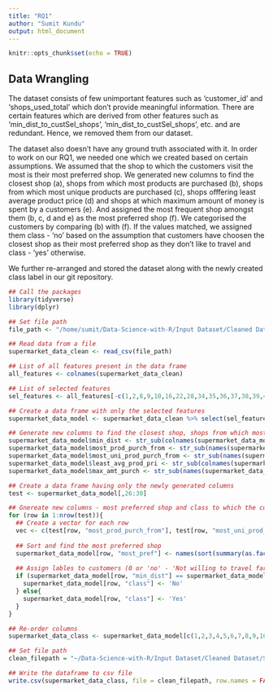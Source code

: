 ```yaml
---
title: "RQ1"
author: "Sumit Kundu"
output: html_document
---
```


```r
knitr::opts_chunk$set(echo = TRUE)
```

## Data Wrangling

The dataset consists of few unimportant features such as 'customer_id' and 'shops_used_total' which don't provide meaningful information. There are certain features which are derived from other features such as 'min_dist_to_custSel_shops', 'min_dist_to_custSel_shops', etc. and are redundant. Hence, we removed them from our dataset.  

The dataset also doesn't have any ground truth associated with it. In order to work on our RQ1, we needed one which we created based on certain assumptions. We assumed that the shop to which the customers visit the most is their most preferred shop. We generated new columns to find the closest shop (a), shops from which most products are purchased (b), shops from which most unique products are purchased (c), shops offfering least average product price (d) and shops at which maximum amount of money is spent by a customers (e). And assigned the most frequent shop amongst them (b, c, d and e) as the most preferred shop (f). We categorised the customers by comparing (b) with (f). If the values matched, we assigned them class - 'no' based on the assumption that customers have choosen the closest shop as their most preferred shop as they don't like to travel and class - 'yes' otherwise.

We further re-arranged and stored the dataset along with the newly created class label in our git repository. 

```r
## Call the packages
library(tidyverse)
library(dplyr)

## Set file path
file_path <- "/home/sumit/Data-Science-with-R/Input Dataset/Cleaned Dataset/Supermarket_DataCleaned.csv"

## Read data from a file
supermarket_data_clean <- read_csv(file_path)

## List of all features present in the data frame
all_features <- colnames(supermarket_data_clean)

## List of selected features
sel_features <- all_features[-c(1,2,8,9,10,16,22,28,34,35,36,37,38,39,40)]

## Create a data frame with only the selected features
supermarket_data_model <- supermarket_data_clean %>% select(sel_features)

## Generate new columns to find the closest shop, shops from which most products are purchased, shops from which most unique products are purchased, shops offfering least average product price and shops at which maximum amount of money is spent by a customers.  
supermarket_data_model$min_dist <- str_sub(colnames(supermarket_data_model[,1:5]),-1,-1)[apply(supermarket_data_model[,1:5],1,which.min)]
supermarket_data_model$most_prod_purch_from <- str_sub(names(supermarket_data_model[,6:10]),-1,-1)[max.col(supermarket_data_model[,6:10], "last")]
supermarket_data_model$most_uni_prod_purch_from <- str_sub(names(supermarket_data_model[,11:15]),-1,-1)[max.col(supermarket_data_model[,11:15], "last")]
supermarket_data_model$least_avg_prod_pri <- str_sub(colnames(supermarket_data_model[,16:20]),-1,-1)[apply(supermarket_data_model[,16:20],1,which.min)]
supermarket_data_model$max_amt_purch <- str_sub(names(supermarket_data_model[,21:25]),-1,-1)[max.col(supermarket_data_model[,21:25], "last")]

## Create a data frame having only the newly generated columns
test <- supermarket_data_model[,26:30]

## Gnereate new columns - most preferred shop and class to which the customer belongs
for (row in 1:nrow(test)){
  ## Create a vector for each row
  vec <- c(test[row, "most_prod_purch_from"], test[row, "most_uni_prod_purch_from"], test[row, "least_avg_prod_pri"], test[row, "max_amt_purch"])
  
  ## Sort and find the most preferred shop
  supermarket_data_model[row, "most_pref"] <- names(sort(summary(as.factor(unlist(vec))), decreasing=T)[1:1])
  
  ## Assign lables to customers (0 or 'no' - 'Not willing to travel far for shopping' and 1 or 'yes'- 'Willing to travel far for shopping')
  if (supermarket_data_model[row, "min_dist"] == supermarket_data_model[row, "most_pref"]){
    supermarket_data_model[row, "class"] <- 'No'
  } else{
    supermarket_data_model[row, "class"] <- 'Yes'
  }
}

## Re-order columns
supermarket_data_class <- supermarket_data_model[c(1,2,3,4,5,6,7,8,9,10,11,12,13,14,15,16,17,18,19,20,21,22,23,24,25,32)]

## Set file path 
clean_filepath = "~/Data-Science-with-R/Input Dataset/Cleaned Dataset/Supermarket_Data_Classification.csv"

## Write the dataframe to csv file
write.csv(supermarket_data_class, file = clean_filepath, row.names = FALSE)

```
